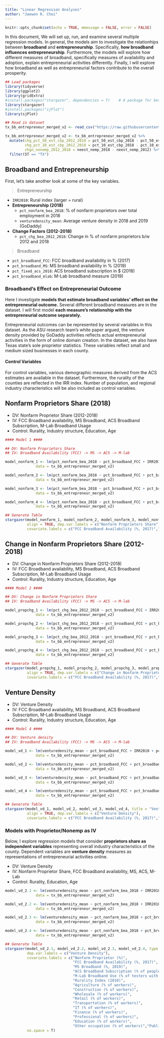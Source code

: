 ```yaml
---
title: "Linear Regression Analyses"
author: "Jaewon R. Choi"
---
```


```r
knitr::opts_chunk$set(echo = TRUE, mmessage = FALSE, error = FALSE)
```

In this document, We will set up, run, and examine several multiple regression models. In general, the models aim to investigate the relationhips between **broadband** and **entrepreneurship**. Specifically, **how broadband influences entrepreneurship**. Furthermore, the models will explore how different measures of broadband, specifically measures of availability and adoption, explain entrepreneurial activities differently. Finally, I will explore how broadband as well as entrepreneurial factors contribute to the overall prosperity.

```r

## Load packages
library(tidyverse)
library(ggplot2)
library(gridExtra)
#install.packages("stargazer", dependencies = T)    # A package for better looking tables for results
library(stargazer)
#install.packages("sjPlot")
library(sjPlot)

## Read in dataset
tx_bb_entrepreneur_merged_v2 <- read_csv("https://raw.githubusercontent.com/texastipi/broadband_entrepreneurship/master/Broadband-Entrepreneurship-TXKSME.csv")

tx_bb_entrepreneur_merged_v2 <- tx_bb_entrepreneur_merged_v2 %>% 
  mutate(chg_pct_50_est_cbp_2012_2018 = pct_50_est_cbp_2018 - pct_50_est_cbp_2012,
         chg_pct_10_est_cbp_2012_2018 = pct_10_est_cbp_2018 - pct_10_est_cbp_2012,
         chgn_nonemp_2012_2018 = neest_nemp_2018 - neest_nemp_2012) %>% 
  filter(ST == "TX")

```

## Broadband and Entrepreneurship

First, let's take another look at some of the key variables.

> Entrepreneurship

* `IRR2010`: Rural index (larger = rural)
* **Entrepreneurship (2018)**
  + `pct_nonfarm_bea_2018`: % of nonfarm proprietors over total employment in 2018
  + `venturedensity_mean`: Average venture density in 2018 and 2019 (GoDaddy)
* **Change Factors (2012-2018)**
  + `pct_chg_bea_2012_2018`: Change in % of nonfarm proprietors b/w 2012 and 2018

> Broadband

* `pct_broadband_FCC`: FCC broadband availability in % (2017)
* `pct_broadband_MS`: MS broadband availability in % (2019)
* `pct_fixed_acs_2018`: ACS broadband subscription in $ (2018)
* `pct_broadband_mlab`: M-Lab broadband measure (2019)

### Broadband's Effect on Entrepreneurial Outcome

Here I investigate **models that estimate broadband variables' effect on the entrepreneurial outcome.** Several different broadband measures are in the dataset. I will first model **each measure's relationship with the entrepreneurial outcome separately.**

Entrepreneurial outcomes can be represented by several variables in this dataset. As the ASU research team's white paper argued, the venture density provided by GoDaddy activities reflects actual entrepreneurial activities in the form of online domain creation. In the dataset, we also have Texas state's sole proprietor statistics. These variables reflect small and medium sized businesses in each county.

#### Control Variables

For control variables, various demographic measures derived from the ACS estimates are available in the dataset. Furthermore, the rurality of the counties are reflected in the IRR index. Number of population, and regional industry characteristics will be also included as control variables.

## Nonfarm Proprietors Share (2018)

* DV: Nonfarm Proprietor Share (2012-2018)
* IV: FCC Broadband availability, MS Broadband, ACS Broadband Subscription, M-Lab Broadband Usage
* Control: Rurality, Industry structure, Education, Age

```r
#### Model 1 ####

## DV: Nonfarm Proprietors Share
## IV: Broadband Availability (FCC) -> MS -> ACS -> M-lab

model_nonfarm_1 <- lm(pct_nonfarm_bea_2018 ~ pct_broadband_FCC + IRR2010 + pctagriculture_2019 + pctconstruction_2019 + pctwholesale_2019 + pctretail_2019 + pcttransportation_2019 + pctinformation_2019 + pctfinance_2019 + pctprofessional_2019 + pctedu_healthcare_social_2019 + pctother_occupation_2019 + pctpublic_admin_2019 + pctlessthanhigh_2019 + pctbachelors_2019 + pctgraduate_2019 + pctmilennial_2019 + pctgenx_2019 + pctboomers_2019,
              data = tx_bb_entrepreneur_merged_v2)

model_nonfarm_2 <- lm(pct_nonfarm_bea_2018 ~ pct_broadband_FCC + pct_broadband_MS + IRR2010 + pctagriculture_2019 + pctconstruction_2019 + pctwholesale_2019 + pctretail_2019 + pcttransportation_2019 + pctinformation_2019 + pctfinance_2019 + pctprofessional_2019 + pctedu_healthcare_social_2019 + pctother_occupation_2019 + pctpublic_admin_2019 + pctlessthanhigh_2019 + pctbachelors_2019 + pctgraduate_2019 + pctmilennial_2019 + pctgenx_2019 + pctboomers_2019,
              data = tx_bb_entrepreneur_merged_v2)

model_nonfarm_3 <- lm(pct_nonfarm_bea_2018 ~ pct_broadband_FCC + pct_broadband_MS + pct_fixed_acs_2018 + IRR2010 + pctagriculture_2019 + pctconstruction_2019 + pctwholesale_2019 + pctretail_2019 + pcttransportation_2019 + pctinformation_2019 + pctfinance_2019 + pctprofessional_2019 + pctedu_healthcare_social_2019 + pctother_occupation_2019 + pctpublic_admin_2019 + pctlessthanhigh_2019 + pctbachelors_2019 + pctgraduate_2019 + pctmilennial_2019 + pctgenx_2019 + pctboomers_2019,
              data = tx_bb_entrepreneur_merged_v2)

model_nonfarm_4 <- lm(pct_nonfarm_bea_2018 ~ pct_broadband_FCC + pct_broadband_MS + pct_fixed_acs_2018 + pct_broadband_mlab + IRR2010 + pctagriculture_2019 + pctconstruction_2019 + pctwholesale_2019 + pctretail_2019 + pcttransportation_2019 + pctinformation_2019 + pctfinance_2019 + pctprofessional_2019 + pctedu_healthcare_social_2019 + pctother_occupation_2019 + pctpublic_admin_2019 + pctlessthanhigh_2019 + pctbachelors_2019 + pctgraduate_2019 + pctmilennial_2019 + pctgenx_2019 + pctboomers_2019,
              data = tx_bb_entrepreneur_merged_v2)

## Generate Table
stargazer(model_nonfarm_1, model_nonfarm_2, model_nonfarm_3, model_nonfarm_4, title = "Nonfarm Proprietors Share Regression Results", type = "html",
          align = TRUE, dep.var.labels = c("Nonfarm Proprietors Share"),
          covariate.labels = c("FCC Broadband Availability (%, 2017)","MS Broadband (%, 2019)","ACS Broadband Subscription (% of people with fixed broadband subscription)","M-Lab Broadband (% of testers with 25/3 Mbps speed)","Rurality Index (2010)","Agriculture (% of workers)","Construction (% of workers)","Wholesale (% of workers)","Retail (% of workers)","Transportation (% of workers)","IT (% of workers)","Finance (% of workers)","Professional (% of workers)","Education (% of workers)","Other occupation (% of workers)","Public (% of workers)","Education Less than Highschool","Bachelors Degree","Graduate Degree","Millenials","GenX","Babyboomer"), no.space = TRUE)

```

## Change in Nonfarm Proprietors Share (2012-2018)

* DV: Change in Nonfarm Proprietors Share (2012-2018)
* IV: FCC Broadband availability, MS Broadband, ACS Broadband Subscription, M-Lab Broadband Usage
* Control: Rurality, Industry structure, Education, Age

```r
#### Model 2 ####

## DV: Change in Nonfarm Proprietors Share
## IV: Broadband Availability (FCC) -> MS -> ACS -> M-lab

model_propchg_1 <- lm(pct_chg_bea_2012_2018 ~ pct_broadband_FCC + IRR2010 + pctagriculture_2019 + pctconstruction_2019 + pctwholesale_2019 + pctretail_2019 + pcttransportation_2019 + pctinformation_2019 + pctfinance_2019 + pctprofessional_2019 + pctedu_healthcare_social_2019 + pctother_occupation_2019 + pctpublic_admin_2019 + pctlessthanhigh_2019 + pctbachelors_2019 + pctgraduate_2019 + pctmilennial_2019 + pctgenx_2019 + pctboomers_2019,
              data = tx_bb_entrepreneur_merged_v2)

model_propchg_2 <- lm(pct_chg_bea_2012_2018 ~ pct_broadband_FCC + pct_broadband_MS + IRR2010 + pctagriculture_2019 + pctconstruction_2019 + pctwholesale_2019 + pctretail_2019 + pcttransportation_2019 + pctinformation_2019 + pctfinance_2019 + pctprofessional_2019 + pctedu_healthcare_social_2019 + pctother_occupation_2019 + pctpublic_admin_2019 + pctlessthanhigh_2019 + pctbachelors_2019 + pctgraduate_2019 + pctmilennial_2019 + pctgenx_2019 + pctboomers_2019,
              data = tx_bb_entrepreneur_merged_v2)

model_propchg_3 <- lm(pct_chg_bea_2012_2018 ~ pct_broadband_FCC + pct_broadband_MS + pct_fixed_acs_2018 + IRR2010 + pctagriculture_2019 + pctconstruction_2019 + pctwholesale_2019 + pctretail_2019 + pcttransportation_2019 + pctinformation_2019 + pctfinance_2019 + pctprofessional_2019 + pctedu_healthcare_social_2019 + pctother_occupation_2019 + pctpublic_admin_2019 + pctlessthanhigh_2019 + pctbachelors_2019 + pctgraduate_2019 + pctmilennial_2019 + pctgenx_2019 + pctboomers_2019,
              data = tx_bb_entrepreneur_merged_v2)

model_propchg_4 <- lm(pct_chg_bea_2012_2018 ~ pct_broadband_FCC + pct_broadband_MS + pct_fixed_acs_2018 + pct_broadband_mlab + IRR2010 + pctagriculture_2019 + pctconstruction_2019 + pctwholesale_2019 + pctretail_2019 + pcttransportation_2019 + pctinformation_2019 + pctfinance_2019 + pctprofessional_2019 + pctedu_healthcare_social_2019 + pctother_occupation_2019 + pctpublic_admin_2019 + pctlessthanhigh_2019 + pctbachelors_2019 + pctgraduate_2019 + pctmilennial_2019 + pctgenx_2019 + pctboomers_2019,
              data = tx_bb_entrepreneur_merged_v2)

## Generate Table
stargazer(model_propchg_1, model_propchg_2, model_propchg_3, model_propchg_4, title = "Change in Nonfarm Proprietors Share Regression Results", type = "html",
          align = TRUE, dep.var.labels = c("Change in Nonfarm Proprietors Share"),
          covariate.labels = c("FCC Broadband Availability (%, 2017)","MS Broadband (%, 2019)","ACS Broadband Subscription (% of people with fixed broadband subscription)","M-Lab Broadband (% of testers with 25/3 Mbps speed)","Rurality Index (2010)","Agriculture (% of workers)","Construction (% of workers)","Wholesale (% of workers)","Retail (% of workers)","Transportation (% of workers)","IT (% of workers)","Finance (% of workers)","Professional (% of workers)","Education (% of workers)","Other occupation (% of workers)","Public (% of workers)","Education Less than Highschool","Bachelors Degree","Graduate Degree","Millenials","GenX","Babyboomer"), no.space = TRUE)
```

## Venture Density

* DV: Venture Density
* IV: FCC Broadband availability, MS Broadband, ACS Broadband Subscription, M-Lab Broadband Usage
* Control: Rurality, Industry structure, Education, Age

```r
#### Model 4 ####

## DV: Venture density
## IV: Broadband Availability (FCC) -> MS -> ACS -> M-lab

model_vd_1 <- lm(venturedensity_mean ~ pct_broadband_FCC + IRR2010 + pctagriculture_2019 + pctconstruction_2019 + pctwholesale_2019 + pctretail_2019 + pcttransportation_2019 + pctinformation_2019 + pctfinance_2019 + pctprofessional_2019 + pctedu_healthcare_social_2019 + pctother_occupation_2019 + pctpublic_admin_2019 + pctlessthanhigh_2019 + pctbachelors_2019 + pctgraduate_2019 + pctmilennial_2019 + pctgenx_2019 + pctboomers_2019,
              data = tx_bb_entrepreneur_merged_v2)

model_vd_2 <- lm(venturedensity_mean ~ pct_broadband_FCC + pct_broadband_MS + IRR2010 + pctagriculture_2019 + pctconstruction_2019 + pctwholesale_2019 + pctretail_2019 + pcttransportation_2019 + pctinformation_2019 + pctfinance_2019 + pctprofessional_2019 + pctedu_healthcare_social_2019 + pctother_occupation_2019 + pctpublic_admin_2019 + pctlessthanhigh_2019 + pctbachelors_2019 + pctgraduate_2019 + pctmilennial_2019 + pctgenx_2019 + pctboomers_2019,
              data = tx_bb_entrepreneur_merged_v2)

model_vd_3 <- lm(venturedensity_mean ~ pct_broadband_FCC + pct_broadband_MS + pct_fixed_acs_2018 + IRR2010 + pctagriculture_2019 + pctconstruction_2019 + pctwholesale_2019 + pctretail_2019 + pcttransportation_2019 + pctinformation_2019 + pctfinance_2019 + pctprofessional_2019 + pctedu_healthcare_social_2019 + pctother_occupation_2019 + pctpublic_admin_2019 + pctlessthanhigh_2019 + pctbachelors_2019 + pctgraduate_2019 + pctmilennial_2019 + pctgenx_2019 + pctboomers_2019,
              data = tx_bb_entrepreneur_merged_v2)

model_vd_4 <- lm(venturedensity_mean ~ pct_broadband_FCC + pct_broadband_MS + pct_fixed_acs_2018 + pct_broadband_mlab + IRR2010 + pctagriculture_2019 + pctconstruction_2019 + pctwholesale_2019 + pctretail_2019 + pcttransportation_2019 + pctinformation_2019 + pctfinance_2019 + pctprofessional_2019 + pctedu_healthcare_social_2019 + pctother_occupation_2019 + pctpublic_admin_2019 + pctlessthanhigh_2019 + pctbachelors_2019 + pctgraduate_2019 + pctmilennial_2019 + pctgenx_2019 + pctboomers_2019,
              data = tx_bb_entrepreneur_merged_v2)

## Generate Table
stargazer(model_vd_1, model_vd_2, model_vd_3, model_vd_4, title = "Venture Density Regression Results", type = "html",
          align = TRUE, dep.var.labels = c("Venture Density"),
          covariate.labels = c("FCC Broadband Availability (%, 2017)","MS Broadband (%, 2019)","ACS Broadband Subscription (% of people with fixed broadband subscription)","M-Lab Broadband (% of testers with 25/3 Mbps speed)","Rurality Index (2010)","Agriculture (% of workers)","Construction (% of workers)","Wholesale (% of workers)","Retail (% of workers)","Transportation (% of workers)","IT (% of workers)","Finance (% of workers)","Professional (% of workers)","Education (% of workers)","Other occupation (% of workers)","Public (% of workers)","Education Less than Highschool","Bachelors Degree","Graduate Degree","Millenials","GenX","Babyboomer"), no.space = TRUE)

```

### Models with Proprietor/Nonemp as IV

Below, I explore regression models that consider **proprietors share as independent variables** representing overall industry characteristics of the county. Dependent variables are **venture density** measures as representations of entrepreneurial activities online.

* DV: Venture Density
* IV: Nonfarm Proprietor Share, FCC Broadband availability, MS, ACS, M-Lab
* Control: Rurality, Education, Age

```r

model_vd_2.1 <- lm(venturedensity_mean ~ pct_nonfarm_bea_2018 + IRR2010 + pctagriculture_2019 + pctconstruction_2019 + pctwholesale_2019 + pctretail_2019 + pcttransportation_2019 + pctinformation_2019 + pctfinance_2019 + pctprofessional_2019 + pctedu_healthcare_social_2019 + pctother_occupation_2019 + pctpublic_admin_2019 + pctlessthanhigh_2019 + pctbachelors_2019 + pctgraduate_2019 + pctmilennial_2019 + pctgenx_2019 + pctboomers_2019,
              data = tx_bb_entrepreneur_merged_v2)

model_vd_2.2 <- lm(venturedensity_mean ~ pct_nonfarm_bea_2018 + IRR2010 + pctagriculture_2019 + pctconstruction_2019 + pctwholesale_2019 + pctretail_2019 + pcttransportation_2019 + pctinformation_2019 + pctfinance_2019 + pctprofessional_2019 + pctedu_healthcare_social_2019 + pctother_occupation_2019 + pctpublic_admin_2019 + pctlessthanhigh_2019 + pctbachelors_2019 + pctgraduate_2019 + pctmilennial_2019 + pctgenx_2019 + pctboomers_2019,
              data = tx_bb_entrepreneur_merged_v2)

model_vd_2.3 <- lm(venturedensity_mean ~ pct_nonfarm_bea_2018 + pct_broadband_FCC + pct_broadband_MS + IRR2010 + pctagriculture_2019 + pctconstruction_2019 + pctwholesale_2019 + pctretail_2019 + pcttransportation_2019 + pctinformation_2019 + pctfinance_2019 + pctprofessional_2019 + pctedu_healthcare_social_2019 + pctother_occupation_2019 + pctpublic_admin_2019 + pctlessthanhigh_2019 + pctbachelors_2019 + pctgraduate_2019 + pctmilennial_2019 + pctgenx_2019 + pctboomers_2019,
              data = tx_bb_entrepreneur_merged_v2)

model_vd_2.4 <- lm(venturedensity_mean ~ pct_nonfarm_bea_2018 + pct_broadband_FCC + pct_broadband_MS + pct_fixed_acs_2018 + pct_broadband_mlab + IRR2010 + pctagriculture_2019 + pctconstruction_2019 + pctwholesale_2019 + pctretail_2019 + pcttransportation_2019 + pctinformation_2019 + pctfinance_2019 + pctprofessional_2019 + pctedu_healthcare_social_2019 + pctother_occupation_2019 + pctpublic_admin_2019 + pctlessthanhigh_2019 + pctbachelors_2019 + pctgraduate_2019 + pctmilennial_2019 + pctgenx_2019 + pctboomers_2019,
              data = tx_bb_entrepreneur_merged_v2)

## Generate Table
stargazer(model_vd_2.1, model_vd_2.2, model_vd_2.3, model_vd_2.4, type = "html", align = T,
          dep.var.labels = c("Venture Density"),
          covariate.labels = c("Nonfarm Proprietor (%)",
                               "FCC Broadband Availability (%, 2017)",
                               "MS Broadband (%, 2019)",
                               "ACS Broadband Subscription (% of people with fixed broadband subscription)",
                               "M-Lab Broadband Use (% of testers with 25/3 Mbps speed)",
                               "Rurality Index (2010)",
                               "Agriculture (% of workers)",
                               "Construction (% of workers)",
                               "Wholesale (% of workers)",
                               "Retail (% of workers)",
                               "Transportation (% of workers)",
                               "IT (% of workers)",
                               "Finance (% of workers)",
                               "Professional (% of workers)",
                               "Education (% of workers)",
                               "Other occupation (% of workers)","Public (% of workers)","Education Less than Highschool","Bachelors Degree","Graduate Degree","Millenials","GenX","Babyboomer"),
          no.space = T)


```

